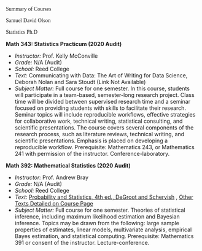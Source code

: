 
<left><span style="font-family:Didot; font-size:1em;"> Summary of Courses </span></left>

<left><span style="font-family:Didot; font-size:1em;"> Samuel David Olson </span></left>

<left><span style="font-family:Didot; font-size:1em;"> Statistics Ph.D </span></left>

**Math 343: Statistics Practicum (2020 Audit)**

* *Instructor:* Prof. Kelly McConville
* *Grade:* N/A (Audit)
* *School:* Reed College
* *Text:* Communicating with Data: The Art of Writing for Data Science, Deborah Nolan and Sara Stoudt (Link Not Available)
* *Subject Matter:* Full course for one semester. In this course, students will participate in a team-based, semester-long research project. Class time will be divided between supervised research time and a seminar focused on providing students with skills to facilitate their research. Seminar topics will include reproducible workflows, effective strategies for collaborative work, technical writing, statistical consulting, and scientific presentations. The course covers several components of the research process, such as literature reviews, technical writing, and scientific presentations. Emphasis is placed on developing a reproducible workflow. Prerequisite: Mathematics 243, or Mathematics 241 with permission of the instructor. Conference-laboratory.

**Math 392: Mathematical Statistics (2020 Audit)**

* *Instructor:* Prof. Andrew Bray
* *Grade:* N/A (Audit)
* *School:* Reed College 
* *Text:* [Probability and Statistics, 4th ed., DeGroot and Schervish](https://www.amazon.com/Probability-Statistics-4th-Morris-DeGroot/dp/0321500466) , [Other Texts Detailed on Course Page](https://github.com/andrewpbray/math-392/blob/master/syllabus.md)
* *Subject Matter:* Full course for one semester. Theories of statistical inference, including maximum likelihood estimation and Bayesian inference. Topics may be drawn from the following: large sample properties of estimates, linear models, multivariate analysis, empirical Bayes estimation, and statistical computing. Prerequisite: Mathematics 391 or consent of the instructor. Lecture-conference.